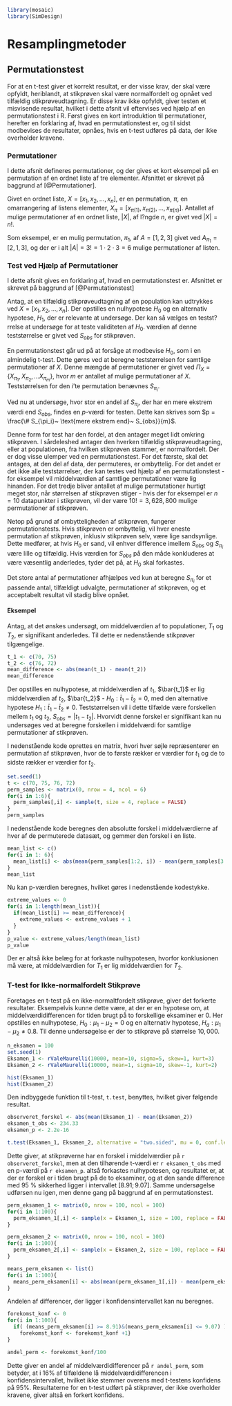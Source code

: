 ```r
library(mosaic)
library(SimDesign)
```
# Resamplingmetoder

## Permutationstest

For at en t-test giver et korrekt resultat, er der visse krav, der skal være opfyldt, heriblandt, at stikprøven skal være normalfordelt og opnået ved tilfældig stikprøveudtagning. Er disse krav ikke opfyldt, giver testen et misvisende resultat, hvilket i dette afsnit vil eftervises ved hjælp af en permutationstest i R. Først gives en kort introduktion til permutationer, herefter en forklaring af, hvad en permutationstest er, og til sidst modbevises de resultater, opnåes, hvis en t-test udføres på data, der ikke overholder kravene.

### Permutationer

I dette afsnit defineres permutationer, og der gives et kort eksempel på en permutation af en ordnet liste af tre elementer. Afsnittet er skrevet på baggrund af [@Permutationer].

Givet en ordnet liste, $X = [x_1, x_2, \ldots, x_n ]$, er en permutation, $\pi$, en omarrangering af listens elementer, $X_\pi = [x_{\pi(1)}, x_{\pi(2)}, \ldots, x_{\pi(n)}]$. Antallet af mulige permutationer af en ordnet liste, $|X|$, af l?ngde $n$, er givet ved $|X| = n!$.

Som eksempel, er en mulig permutation, $\pi_1$, af $A = [1, 2, 3]$ givet ved $A_{\pi_1} = [2, 1, 3]$, og der er i alt $|A| = 3! = 1 \cdot 2 \cdot 3 = 6$ mulige permutationer af listen. 

### Test ved Hjælp af Permutationer

I dette afsnit gives en forklaring af, hvad en permutationstest er. Afsnittet er skrevet på baggrund af [@Permutationstest]

Antag, at en tilfældig stikprøveudtagning af en population kan udtrykkes ved $X = [x_1, x_2, \ldots, x_n]$. Der opstilles en nulhypotese $H_0$ og en alternativ hypotese, $H_1$, der er relevante at undersøge. Der kan så vælges en testst?rrelse at undersøge for at teste validiteten af $H_0$. værdien af denne teststørrelse er givet ved $S_{obs}$ for stikprøven.

En permutationstest går ud på at forsåge at modbevise $H_0$, som i en almindelig t-test. Dette gøres ved at beregne teststørrelsen for samtlige permutationer af $X$. Denne mængde af permutationer er givet ved $\Pi_X = \{X_{\pi_1}, X_{\pi_2}, \ldots X_{\pi_m} \}$, hvor $m$ er antallet af mulige permutationer af $X$. Teststørrelsen for den $i$'te permutation benævnes $S_{\pi_i}$.

Ved nu at undersøge, hvor stor en andel af $S_{\pi_i}$, der har en mere ekstrem værdi end $S_{obs}$, findes en _p_-værdi for testen. Dette kan skrives som $p = \frac{\# S_{\pi_i}~ \text{mere ekstrem end}~ S_{obs}}{m}$.

Denne form for test har den fordel, at den antager meget lidt omkring stikprøven. I sårdeleshed antager den hverken tilfældig stikprøveudtagning, eller at populationen, fra hvilken stikprøven stammer, er normalfordelt. Der er dog visse ulemper ved en permutationstest. For det færste, skal det antages, at den del af data, der permuteres, er ombyttelig. For det andet er det ikke alle teststørrelser, der kan testes ved hjælp af en permutationstest - for eksempel vil middelværdien af samtlige permutationer være lig hinanden. For det tredje bliver antallet af mulige permutationer hurtigt meget stor, når størrelsen af stikprøven stiger - hvis der for eksempel er $n = 10$ datapunkter i stikprøven, vil der være $10! = 3,628,800$ mulige permutationer af stikprøven.

Netop på grund af ombytteligheden af stikprøven, fungerer permutationstests. Hvis stikprøven er ombyttelig, vil hver eneste permutation af stikprøven, inklusiv stikprøven selv, være lige sandsynlige. Dette medfører, at hvis $H_0$ er sand, vil enhver difference imellem $S_{obs}$ og $S_{\pi_i}$ være lille og tilfældig. Hvis værdien for $S_{obs}$ på den måde konkluderes at være væsentlig anderledes, tyder det på, at $H_0$ skal forkastes.

Det store antal af permutationer afhjælpes ved kun at beregne $S_{\pi_i}$ for et passende antal, tilfældigt udvalgte, permutationer af stikprøven, og et acceptabelt resultat vil stadig blive opnået.

#### Eksempel

Antag, at det ønskes undersøgt, om middelværdien af to populationer, $T_1$ og $T_2$, er signifikant anderledes. Til dette er nedenstående stikprøver tilgængelige.

```r
t_1 <- c(70, 75)
t_2 <- c(76, 72)
mean_difference <- abs(mean(t_1) - mean(t_2))
mean_difference
```

Der opstilles en nulhypotese, at middelværdien af $t_1$, $\bar{t_1}$ er lig middelværdien af $t_2$, $\bar{t_2}$ - $H_0: \bar t_1 - \bar t_2 = 0$, med den alternative hypotese $H_1: \bar t_1 - \bar t_2 \neq 0$. Teststørrelsen vil i dette tilfælde være forskellen mellem $t_1$ og $t_2$, $S_{obs} = |t_1 - t_2|$. Hvorvidt denne forskel er signifikant kan nu undersøges ved at beregne forskellen i middelværdi for samtlige permutationer af stikprøven.

I nedenstående kode oprettes en matrix, hvori hver søjle repræsenterer en permutation af stikprøven, hvor de to første rækker er værdier for $t_1$ og de to sidste rækker er værdier for $t_2$.
```r
set.seed(1)
t <- c(70, 75, 76, 72)
perm_samples <- matrix(0, nrow = 4, ncol = 6)
for(i in 1:6){
  perm_samples[,i] <- sample(t, size = 4, replace = FALSE)
}
perm_samples
```

I nedenstående kode beregnes den absolutte forskel i middelværdierne af hver af de permuterede datasæt, og gemmer den forskel i en liste.
```r
mean_list <- c()
for(i in 1: 6){
  mean_list[i] <- abs(mean(perm_samples[1:2, i]) - mean(perm_samples[3:4, i]))
}
mean_list
```

Nu kan p-værdien beregnes, hvilket gøres i nedenstående kodestykke.
```r
extreme_values <- 0
for(i in 1:length(mean_list)){
  if(mean_list[i] >= mean_difference){
    extreme_values <- extreme_values + 1
  }
}
p_value <- extreme_values/length(mean_list)
p_value
```

Der er altså ikke belæg for at forkaste nulhypotesen, hvorfor konklusionen må være, at middelværdien for $T_1$ er lig middelværdien for $T_2$.

### T-test for Ikke-normalfordelt Stikprøve

Foretages en t-test på en ikke-normaltfordelt stikprøve, giver det forkerte resultater. Eksempelvis kunne dette være, at der er en hypotese om, at middelværdidifferencen for tiden brugt på to forskellige eksaminer er $0$. Her opstilles en nulhypotese, $H_0 : \mu_1 - \mu_2 = 0$ og en alternativ hypotese, $H_a : \mu_1 - \mu_2 \neq 0.8$. Til denne undersøgelse er der to stikprøve på størrelse $10,000$.

```r
n_eksamen = 100
set.seed(1)
Eksamen_1 <- rValeMaurelli(10000, mean=10, sigma=5, skew=1, kurt=3)
Eksamen_2 <- rValeMaurelli(10000, mean=1, sigma=10, skew=-1, kurt=2)
```

```r
hist(Eksamen_1)
hist(Eksamen_2)
```

Den indbyggede funktion til t-test, `t.test`, benyttes, hvilket giver følgende resultat.
```r
observeret_forskel <- abs(mean(Eksamen_1) - mean(Eksamen_2))
eksamen_t_obs <- 234.33
eksamen_p <- 2.2e-16

t.test(Eksamen_1, Eksamen_2, alternative = "two.sided", mu = 0, conf.level = 0.95)
```

Dette giver, at stikprøverne har en forskel i middelværdier på ```r observeret_forskel```, men at den tilhørende t-værdi er ```r eksamen_t_obs``` med en p-værdi på ```r eksamen_p```. altså forkastes nulhypotesen, og resultatet er, at der er forskel er i tiden brugt på de to eksaminer, og at den sande difference med 95 % sikkerhed ligger i intervallet $[8.91; 9.07]$. Samme undersøgelse udførsen nu igen, men denne gang på baggrund af en permutationstest.

```r
perm_eksamen_1 <- matrix(0, nrow = 100, ncol = 100)
for(i in 1:100){
  perm_eksamen_1[,i] <- sample(x = Eksamen_1, size = 100, replace = FALSE, prob = NULL)
}

perm_eksamen_2 <- matrix(0, nrow = 100, ncol = 100)
for(i in 1:100){
  perm_eksamen_2[,i] <- sample(x = Eksamen_2, size = 100, replace = FALSE, prob = NULL)
}

means_perm_eksamen <- list()
for(i in 1:100){
  means_perm_eksamen[i] <- abs(mean(perm_eksamen_1[,i]) - mean(perm_eksamen_2[,i]))
}
```

Andelen af differencer, der ligger i konfidensintervallet kan nu beregnes.

```r

forekomst_konf <- 0
for(i in 1:100){
  if( (means_perm_eksamen[i] >= 8.91)&(means_perm_eksamen[i] <= 9.07) ){
    forekomst_konf <- forekomst_konf +1}
}

andel_perm <- forekomst_konf/100
```

Dette giver en andel af middelværdidifferencer på ```r andel_perm```, som betyder, at i $16\%$ af tilfældene lå middelværdidifferencen i konfidensintervallet, hvilket ikke stemmer overens med t-testens konfidens på $95\%$. Resultaterne for en t-test udført på stikprøver, der ikke overholder kravene, giver altså en forkert konfidens.








<!-- Fordelingen forekommer at være skæv, så det er ikke den bedste idè at foretage en t-test, men det forøges alligevel. -->

<!-- I R kan man foretage en t-test ved nedenstående kode. -->
<!-- ```{r} -->
<!-- set.seed(1) -->

<!-- forventet_forskel <- 0 # Forventet median -->
<!-- observeret_forskel <- abs(mean(Eksamen_1) - mean(Eksamen_2)) # Observeret median -->

<!-- eksamen1_sd <- sd(Eksamen_1) # Standardafvigelsen for eksamen 1 -->
<!-- eksamen2_sd <- sd(Eksamen_2) # Standardafvigelsen for eksamen 2 -->

<!-- eksamen_ese <- sqrt((eksamen1_sd^2/n_eksamen) + (eksamen2_sd^2/n_eksamen)) # Estimeret standardfejl -->

<!-- eksamen_t_obs <- abs((observeret_forskel - forventet_forskel)/eksamen_ese) # Observeret teststørrelse -->
<!-- eksamen_p = 2 * (1 - pdist("t", q = eksamen_t_obs, df = n_eksamen-1, plot = FALSE)) # P-værdi -->
<!-- eksamen_p -->
<!-- ``` -->





